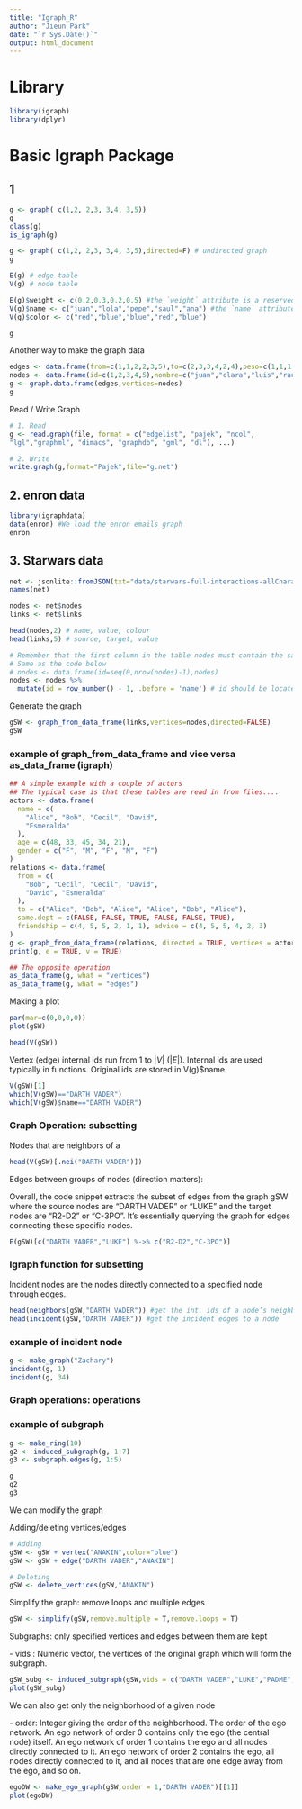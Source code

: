 ```yaml
---
title: "Igraph_R"
author: "Jieun Park"
date: "`r Sys.Date()`"
output: html_document
---
```


# Library

```r
library(igraph)
library(dplyr)
```

# Basic Igraph Package

## 1

```r
g <- graph( c(1,2, 2,3, 3,4, 3,5))
g
class(g)
is_igraph(g)
```

```r
g <- graph( c(1,2, 2,3, 3,4, 3,5),directed=F) # undirected graph
g
```

```r
E(g) # edge table
V(g) # node table
```

```r
E(g)$weight <- c(0.2,0.3,0.2,0.5) #the `weight` attribute is a reserved one
V(g)$name <- c("juan","lola","pepe","saul","ana") #the `name` attribute is a reserved one
V(g)$color <- c("red","blue","blue","red","blue")

g
```
Another way to make the graph data

```r
edges <- data.frame(from=c(1,1,2,2,3,5),to=c(2,3,3,4,2,4),peso=c(1,1,1,2,2,3))
nodes <- data.frame(id=c(1,2,3,4,5),nombre=c("juan","clara","luis","raul","alex"))
g <- graph.data.frame(edges,vertices=nodes)
g
```
Read / Write Graph

```r
# 1. Read
g <- read.graph(file, format = c("edgelist", "pajek", "ncol",
"lgl","graphml", "dimacs", "graphdb", "gml", "dl"), ...)

# 2. Write
write.graph(g,format="Pajek",file="g.net")
```


## 2. enron data

```r
library(igraphdata)
data(enron) #We load the enron emails graph
enron
```

## 3. Starwars data

```r
net <- jsonlite::fromJSON(txt="data/starwars-full-interactions-allCharacters-merged.json")
names(net)
```
```r
nodes <- net$nodes
links <- net$links

head(nodes,2) # name, value, colour
head(links,5) # source, target, value

# Remember that the first column in the table nodes must contain the same ids that the firs two columns in links. This is why we add a new column to this file.
# Same as the code below
# nodes <- data.frame(id=seq(0,nrow(nodes)-1),nodes)
nodes <- nodes %>%
  mutate(id = row_number() - 1, .before = 'name') # id should be located at the most first order


```

Generate the graph

```r
gSW <- graph_from_data_frame(links,vertices=nodes,directed=FALSE)
gSW
```

### example of graph_from_data_frame and vice versa as_data_frame (igraph)

```r

## A simple example with a couple of actors
## The typical case is that these tables are read in from files....
actors <- data.frame(
  name = c(
    "Alice", "Bob", "Cecil", "David",
    "Esmeralda"
  ),
  age = c(48, 33, 45, 34, 21),
  gender = c("F", "M", "F", "M", "F")
)
relations <- data.frame(
  from = c(
    "Bob", "Cecil", "Cecil", "David",
    "David", "Esmeralda"
  ),
  to = c("Alice", "Bob", "Alice", "Alice", "Bob", "Alice"),
  same.dept = c(FALSE, FALSE, TRUE, FALSE, FALSE, TRUE),
  friendship = c(4, 5, 5, 2, 1, 1), advice = c(4, 5, 5, 4, 2, 3)
)
g <- graph_from_data_frame(relations, directed = TRUE, vertices = actors)
print(g, e = TRUE, v = TRUE)

## The opposite operation
as_data_frame(g, what = "vertices")
as_data_frame(g, what = "edges")

```

Making a plot

```r
par(mar=c(0,0,0,0))
plot(gSW)
```
```r
head(V(gSW))
```

Vertex (edge) internal ids run from 1 to $|V|$ ($|E|$). Internal ids are used typically in functions. Original ids are stored in V(g)$name

```r
V(gSW)[1]
which(V(gSW)=="DARTH VADER")
which(V(gSW)$name=="DARTH VADER")
```

### Graph Operation: subsetting

Nodes that are neighbors of a

```r
head(V(gSW)[.nei("DARTH VADER")])
```

Edges between groups of nodes (direction matters):

Overall, the code snippet extracts the subset of edges from the graph gSW where the source nodes are "DARTH VADER" or "LUKE" and the target nodes are "R2-D2" or "C-3PO". It's essentially querying the graph for edges connecting these specific nodes.

```r
E(gSW)[c("DARTH VADER","LUKE") %->% c("R2-D2","C-3PO")]
```

### Igraph function for subsetting

Incident nodes are the nodes directly connected to a specified node through edges.

```r
head(neighbors(gSW,"DARTH VADER")) #get the int. ids of a node’s neighbor
head(incident(gSW,"DARTH VADER")) #get the incident edges to a node
```

### example of incident node

```r
g <- make_graph("Zachary")
incident(g, 1)
incident(g, 34)
```

### Graph operations: operations

### example of subgraph

```r
g <- make_ring(10)
g2 <- induced_subgraph(g, 1:7)
g3 <- subgraph.edges(g, 1:5)

g
g2
g3
```


We can modify the graph

Adding/deleting vertices/edges

```r
# Adding
gSW <- gSW + vertex("ANAKIN",color="blue")
gSW <- gSW + edge("DARTH VADER","ANAKIN")

# Deleting
gSW <- delete_vertices(gSW,"ANAKIN")
```

Simplify the graph: remove loops and multiple edges

```r
gSW <- simplify(gSW,remove.multiple = T,remove.loops = T)
```

Subgraphs: only specified vertices and edges between them are kept

<Parameter>
- vids : Numeric vector, the vertices of the original graph which will form the subgraph.

```r
gSW_subg <- induced_subgraph(gSW,vids = c("DARTH VADER","LUKE","PADME","LEIA"))
plot(gSW_subg)
```
We can also get only the neighborhood of a given node

<Parameter>
- order: Integer giving the order of the neighborhood.
The order of the ego network. An ego network of order 0 contains only the ego (the central node) itself. An ego network of order 1 contains the ego and all nodes directly connected to it. An ego network of order 2 contains the ego, all nodes directly connected to it, and all nodes that are one edge away from the ego, and so on.



```r
egoDW <- make_ego_graph(gSW,order = 1,"DARTH VADER")[[1]]
plot(egoDW)
```


















